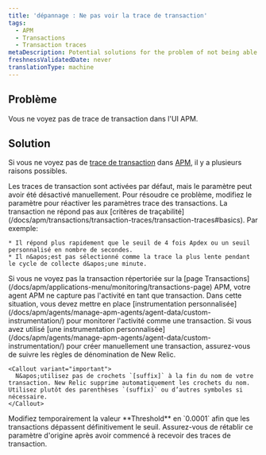 ```yaml
---
title: 'dépannage : Ne pas voir la trace de transaction'
tags:
  - APM
  - Transactions
  - Transaction traces
metaDescription: Potential solutions for the problem of not being able to find transaction traces in APM.
freshnessValidatedDate: never
translationType: machine
---
```


## Problème

Vous ne voyez pas de trace de transaction dans l&apos;UI APM.

## Solution

Si vous ne voyez pas de [trace de transaction](/docs/apm/transactions/transaction-traces/transaction-traces) dans [APM](/docs/apm/new-relic-apm/getting-started/welcome-new-relic-apm), il y a plusieurs raisons possibles.

<CollapserGroup>
  <Collapser id="disabled" title="Le traçage des transactions a été désactivé.">
    Les traces de transaction sont activées par défaut, mais le paramètre peut avoir été désactivé manuellement. Pour résoudre ce problème, modifiez le paramètre pour réactiver les paramètres trace des transactions.
  </Collapser>

  <Collapser id="criteria" title="La transaction ne répond pas aux critères de traçabilité.">
    La transaction ne répond pas aux [critères de traçabilité](/docs/apm/transactions/transaction-traces/transaction-traces#basics). Par exemple:

    * Il répond plus rapidement que le seuil de 4 fois Apdex ou un seuil personnalisé en nombre de secondes.
    * Il n&apos;est pas sélectionné comme la trace la plus lente pendant le cycle de collecte d&apos;une minute.
  </Collapser>

  <Collapser id="app" title="L'activité de l'application n'est pas capturée en tant que transaction.">
    Si vous ne voyez pas la transaction répertoriée sur la [page Transactions](/docs/apm/applications-menu/monitoring/transactions-page) APM, votre agent APM ne capture pas l&apos;activité en tant que transaction. Dans cette situation, vous devez mettre en place [instrumentation personnalisée](/docs/apm/agents/manage-apm-agents/agent-data/custom-instrumentation/) pour monitorer l&apos;activité comme une transaction.
  </Collapser>

  <Collapser id="brackets" title="Le nom de la transaction personnalisée inclut des crochets.">
    Si vous avez utilisé [une instrumentation personnalisée](/docs/apm/agents/manage-apm-agents/agent-data/custom-instrumentation/) pour créer manuellement une transaction, assurez-vous de suivre les règles de dénomination de New Relic.

    <Callout variant="important">
      N&apos;utilisez pas de crochets `[suffix]` à la fin du nom de votre transaction. New Relic supprime automatiquement les crochets du nom. Utilisez plutôt des parenthèses `(suffix)` ou d’autres symboles si nécessaire.
    </Callout>
  </Collapser>

  <Collapser id="no-traces" title="Aucune trace n'apparaît pour aucune transaction.">
    Modifiez temporairement la valeur <DNT>**Threshold**</DNT> en `0.0001` afin que les transactions dépassent définitivement le seuil. Assurez-vous de rétablir ce paramètre d&apos;origine après avoir commencé à recevoir des traces de transaction.
  </Collapser>
</CollapserGroup>